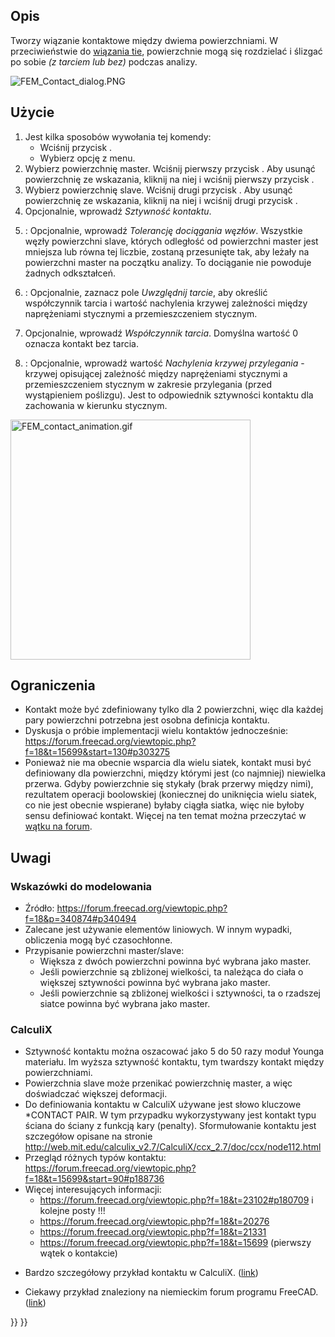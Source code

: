 <languages/>

{{Docnav
|[[FEM_ConstraintDisplacement/pl|Warunek brzegowy przemieszczenia]]
|[[FEM_ConstraintTie/pl|Wiązanie tie]]
|[[FEM_Workbench/pl|MES]]
|IconL=FEM_ConstraintDisplacement.svg
|IconR=FEM_ConstraintTie.svg
|IconC=Workbench_FEM.svg
}}

{{GuiCommandContainer|
{{GuiCommand/pl
|Name=FEM ConstraintContact
|Name/pl=MES: Kontakt
|MenuLocation=Model → Warunki brzegowe i obciążenia mechaniczne → Kontakt
|Workbenches=[[FEM_Workbench/pl|MES]]
|SeeAlso=[[FEM_ConstraintFixed/pl|Warunek brzegowy utwierdzenia]]
}}
{{GuiCommandFemInfo/pl
|Solvers=CalculiX
}}
}}

<span id="Description"></span>
==Opis==

Tworzy wiązanie kontaktowe między dwiema powierzchniami. W przeciwieństwie do [[FEM_ConstraintTie/pl|wiązania tie]], powierzchnie mogą się rozdzielać i ślizgać po sobie ''(z tarciem lub bez)'' podczas analizy.

[[File:FEM_Contact_dialog.PNG]]
{{Caption|Panel zadań kontaktu}}

<span id="Usage"></span>
==Użycie==

# Jest kilka sposobów wywołania tej komendy:
#* Wciśnij przycisk {{Button|[[Image:FEM_ConstraintContact.svg|16px]] [[FEM_ConstraintContact/pl|Kontakt]]}}.
#* Wybierz opcję {{MenuCommand|Model → Warunki brzegowe i obciążenia mechaniczne → [[Image:FEM_ConstraintContact.svg|16px]] Kontakt}} z menu.
# Wybierz powierzchnię master. Wciśnij pierwszy przycisk {{Button|Dodaj}}. Aby usunąć powierzchnię ze wskazania, kliknij na niej i wciśnij pierwszy przycisk {{Button|Usuń}}.
# Wybierz powierzchnię slave. Wciśnij drugi przycisk {{Button|Dodaj}}. Aby usunąć powierzchnię ze wskazania, kliknij na niej i wciśnij drugi przycisk {{Button|Usuń}}.
# Opcjonalnie, wprowadź ''Sztywność kontaktu''.
# {{Version/pl|1.0}}: Opcjonalnie, wprowadź ''Tolerancję dociągania węzłów''. Wszystkie węzły powierzchni slave, których odległość od powierzchni master jest mniejsza lub równa tej liczbie, zostaną przesunięte tak, aby leżały na powierzchni master na początku analizy. To dociąganie nie powoduje żadnych odkształceń.
# {{Version/pl|1.0}}: Opcjonalnie, zaznacz pole ''Uwzględnij tarcie'', aby określić współczynnik tarcia i wartość nachylenia krzywej zależności między naprężeniami stycznymi a przemieszczeniem stycznym.
# Opcjonalnie, wprowadź ''Współczynnik tarcia''. Domyślna wartość 0 oznacza kontakt bez tarcia.
# {{Version/pl|1.0}}: Opcjonalnie, wprowadź wartość ''Nachylenia krzywej przylegania'' - krzywej opisującej zależność między naprężeniami stycznymi a przemieszczeniem stycznym w zakresie przylegania (przed wystąpieniem poślizgu). Jest to odpowiednik sztywności kontaktu dla zachowania w kierunku stycznym.

[[File:FEM_contact_animation.gif|384px]]
{{Caption|Contact example - rigid cube pressed against and sliding on a deformable block. Without contact definition, those two parts wouldn't "see" each other.}}

<span id="Limitations"></span>
==Ograniczenia==

* Kontakt może być zdefiniowany tylko dla 2 powierzchni, więc dla każdej pary powierzchni potrzebna jest osobna definicja kontaktu.
* Dyskusja o próbie implementacji wielu kontaktów jednocześnie: https://forum.freecad.org/viewtopic.php?f=18&t=15699&start=130#p303275
* Ponieważ nie ma obecnie wsparcia dla wielu siatek, kontakt musi być definiowany dla powierzchni, między którymi jest (co najmniej) niewielka przerwa. Gdyby powierzchnie się stykały (brak przerwy między nimi), rezultatem operacji boolowskiej (koniecznej do uniknięcia wielu siatek, co nie jest obecnie wspierane) byłaby ciągła siatka, więc nie byłoby sensu definiować kontakt. Więcej na ten temat można przeczytać w [https://forum.freecad.org/viewtopic.php?f=18&t=62307 wątku na forum].

<span id="Notes"></span>
==Uwagi==

<span id="Tips_for_modeling"></span>
=== Wskazówki do modelowania ===

* Źródło: https://forum.freecad.org/viewtopic.php?f=18&p=340874#p340494
* Zalecane jest używanie elementów liniowych. W innym wypadki, obliczenia mogą być czasochłonne.
* Przypisanie powierzchni master/slave:
** Większa z dwóch powierzchni powinna być wybrana jako master.
** Jeśli powierzchnie są zbliżonej wielkości, ta należąca do ciała o większej sztywności powinna być wybrana jako master.
** Jeśli powierzchnie są zbliżonej wielkości i sztywności, ta o rzadszej siatce powinna być wybrana jako master.

=== CalculiX ===

* Sztywność kontaktu można oszacować jako 5 do 50 razy moduł Younga materiału. Im wyższa sztywność kontaktu, tym twardszy kontakt między powierzchniami.
* Powierzchnia slave może przenikać powierzchnię master, a więc doświadczać większej deformacji.
* Do definiowania kontaktu w CalculiX używane jest słowo kluczowe *CONTACT PAIR. W tym przypadku wykorzystywany jest kontakt typu ściana do ściany z funkcją kary (penalty). Sformułowanie kontaktu jest szczegółow opisane na stronie http://web.mit.edu/calculix_v2.7/CalculiX/ccx_2.7/doc/ccx/node112.html
* Przegląd różnych typów kontaktu: https://forum.freecad.org/viewtopic.php?f=18&t=15699&start=90#p188736
* Więcej interesujących informacji:
** https://forum.freecad.org/viewtopic.php?f=18&t=23102#p180709 i kolejne posty !!!
** https://forum.freecad.org/viewtopic.php?f=18&t=20276
** https://forum.freecad.org/viewtopic.php?f=18&t=21331
** https://forum.freecad.org/viewtopic.php?f=18&t=15699 (pierwszy wątek o kontakcie)

* Bardzo szczegółowy przykład kontaktu w CalculiX. ([http://dip28p.web.fc2.com/calculix/netgen2calculix/index.html link])

* Ciekawy przykład znaleziony na niemieckim forum programu FreeCAD. ([https://forum.freecad.org/viewtopic.php?f=13&t=39663&start=10#p337254 link]) 


{{Docnav
|[[FEM_ConstraintDisplacement/pl|Warunek brzegowy przemieszczenia]]
|[[FEM_ConstraintTie/pl|Wiązanie tie]]
|[[FEM_Workbench/pl|MES]]
|IconL=FEM_ConstraintDisplacement.svg
|IconR=FEM_ConstraintTie.svg
|IconC=Workbench_FEM.svg
}}

{{FEM Tools navi{{#translation:}}}}
{{Userdocnavi{{#translation:}}}}